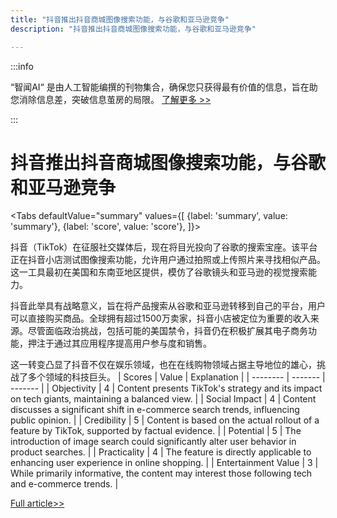 ```yaml
---
title: "抖音推出抖音商城图像搜索功能，与谷歌和亚马逊竞争"
description: "抖音推出抖音商城图像搜索功能，与谷歌和亚马逊竞争"

---
```



:::info

“智闻AI“ 是由人工智能编撰的刊物集合，确保您只获得最有价值的信息，旨在助您消除信息差，突破信息茧房的局限。  [了解更多 >>](/)

:::

# 抖音推出抖音商城图像搜索功能，与谷歌和亚马逊竞争


<Tabs
	defaultValue="summary"
	values={[
	{label: 'summary', value: 'summary'},
	{label: 'score', value: 'score'},
]}>
<TabItem value="summary">


抖音（TikTok）在征服社交媒体后，现在将目光投向了谷歌的搜索宝座。该平台正在抖音小店测试图像搜索功能，允许用户通过拍照或上传照片来寻找相似产品。这一工具最初在美国和东南亚地区提供，模仿了谷歌镜头和亚马逊的视觉搜索能力。

抖音此举具有战略意义，旨在将产品搜索从谷歌和亚马逊转移到自己的平台，用户可以直接购买商品。全球拥有超过1500万卖家，抖音小店被定位为重要的收入来源。尽管面临政治挑战，包括可能的美国禁令，抖音仍在积极扩展其电子商务功能，押注于通过其应用程序提高用户参与度和销售。

这一转变凸显了抖音不仅在娱乐领域，也在在线购物领域占据主导地位的雄心，挑战了多个领域的科技巨头。
</TabItem>
<TabItem value="score">
	| Scores     | Value   | Explanation |
	| -------- | ------- | ------- |
	| Objectivity  | 4    | Content presents TikTok's strategy and its impact on tech giants, maintaining a balanced view.    |
	| Social Impact | 4     | Content discusses a significant shift in e-commerce search trends, influencing public opinion.    |
	| Credibility    | 5    | Content is based on the actual rollout of a feature by TikTok, supported by factual evidence.    |
	| Potential    | 5    | The introduction of image search could significantly alter user behavior in product searches.    |
	| Practicality    | 4    | The feature is directly applicable to enhancing user experience in online shopping.    |
	| Entertainment Value    | 3    | While primarily informative, the content may interest those following tech and e-commerce trends.    |
</TabItem>
</Tabs>

[Full article>>](https://techcrunch.com/2024/06/11/tiktok-comes-for-google-as-it-quietly-rolls-out-image-search-capabilities-in-tiktok-shop/)
